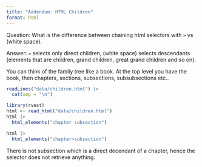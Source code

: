 ```yaml
---
title: "Addendum: HTML Children"
format: html
---
```


Question: What is the difference between chaining html selectors with `>` vs ` ` (white space).

Answer: `>` selects only direct children, (white space) selects descendants (elements that are children, grand children, great grand children and so on).

You can think of the family tree like a book. At the top level you have the book, then chapters, sections, subsections, subsubsections etc..

```r
readLines("data/children.html") |> 
  cat(sep = "\n")
```

```r
library(rvest)
html <- read_html("data/children.html")
html |>
  html_elements("chapter subsection")

html |>
  html_elements("chapter>subsection")
```

There is not subsection which is a direct decendant of a chapter, hence the selector does not retrieve anything.
